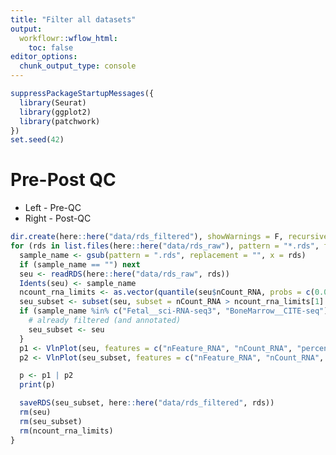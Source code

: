 ```yaml
---
title: "Filter all datasets"
output:
  workflowr::wflow_html:
    toc: false
editor_options:
  chunk_output_type: console
---
```


```r
suppressPackageStartupMessages({
  library(Seurat)
  library(ggplot2)
  library(patchwork)
})
set.seed(42)
```

# Pre-Post QC

- Left - Pre-QC
- Right - Post-QC

```r
dir.create(here::here("data/rds_filtered"), showWarnings = F, recursive = T)
for (rds in list.files(here::here("data/rds_raw"), pattern = "*.rds", full.names = F)) {
  sample_name <- gsub(pattern = ".rds", replacement = "", x = rds)
  if (sample_name == "") next
  seu <- readRDS(here::here("data/rds_raw", rds))
  Idents(seu) <- sample_name
  ncount_rna_limits <- as.vector(quantile(seu$nCount_RNA, probs = c(0.05, 0.95)))
  seu_subset <- subset(seu, subset = nCount_RNA > ncount_rna_limits[1] & nCount_RNA < ncount_rna_limits[2] & percent.mt < 15)
  if (sample_name %in% c("Fetal__sci-RNA-seq3", "BoneMarrow__CITE-seq")) {
    # already filtered (and annotated)
    seu_subset <- seu
  }
  p1 <- VlnPlot(seu, features = c("nFeature_RNA", "nCount_RNA", "percent.mt"), ncol = 3)
  p2 <- VlnPlot(seu_subset, features = c("nFeature_RNA", "nCount_RNA", "percent.mt"), ncol = 3)

  p <- p1 | p2
  print(p)

  saveRDS(seu_subset, here::here("data/rds_filtered", rds))
  rm(seu)
  rm(seu_subset)
  rm(ncount_rna_limits)
}
```
